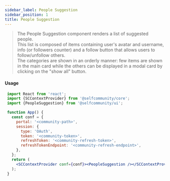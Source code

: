 ```yaml
---
sidebar_label: People Suggestion
sidebar_position: 1
title: People Suggestion
---
```


> The People Suggestion component renders a list of suggested people.<br/>
This list is composed of items containing user's avatar and username, info (or followers counter) and a follow button that allows users to follow/unfollow others.<br/>
The categories are shown in an orderly manner: few items are shown in the main card while the others can be displayed in a modal card by clicking on the "show all" button.


<Logged><PeopleSuggestion/></Logged>

#### Usage

```jsx
 import React from 'react';
 import {SCContextProvider} from '@selfcommunity/core';
 import {PeopleSuggestion} from '@selfcommunity/ui';

 function App() {
   const conf = {
     portal: '<community-path>',
     session: {
       type: 'OAuth',
       token: '<community-token>',
       refreshToken: '<community-refresh-token>',
       refreshTokenEndpoint: '<community-refresh-endpoint>',
     },
   };
   return (
     <SCContextProvider conf={conf}><PeopleSuggestion /></SCContextProvider>
   );
 }
```